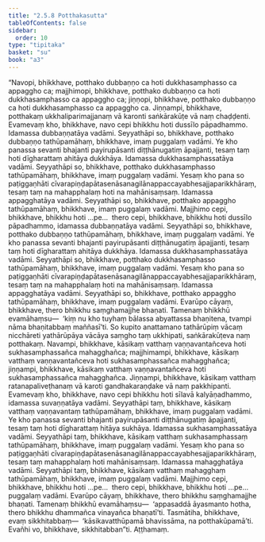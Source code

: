 ```yaml
---
title: "2.5.8 Potthakasutta"
tableOfContents: false
sidebar:
  order: 10
type: "tipitaka"
basket: "su"
book: "a3"
---
```



<DynamicBreadcrumb />

<Division number="100" book="a3" bookNo="15" page="249">

<Paragraph number="828" book="a3">
“Navopi, bhikkhave, potthako dubbaṇṇo ca hoti dukkhasamphasso ca appaggho ca; majjhimopi, bhikkhave, potthako dubbaṇṇo ca hoti dukkhasamphasso ca appaggho ca; jiṇṇopi, bhikkhave, potthako dubbaṇṇo ca hoti dukkhasamphasso ca appaggho ca. Jiṇṇampi, bhikkhave, potthakaṃ ukkhaliparimajjanaṃ vā karonti saṅkārakūṭe vā naṃ chaḍḍenti.
</Paragraph>

<Paragraph number="829" book="a3">
Evamevaṃ kho, bhikkhave, navo cepi bhikkhu hoti dussīlo pāpadhammo. Idamassa dubbaṇṇatāya vadāmi. Seyyathāpi so, bhikkhave, potthako dubbaṇṇo tathūpamāhaṃ, bhikkhave, imaṃ puggalaṃ vadāmi. Ye kho panassa sevanti bhajanti payirupāsanti diṭṭhānugatiṃ āpajjanti, tesaṃ taṃ hoti dīgharattaṃ ahitāya dukkhāya. Idamassa dukkhasamphassatāya vadāmi. Seyyathāpi so, bhikkhave, potthako dukkhasamphasso tathūpamāhaṃ, bhikkhave, imaṃ puggalaṃ vadāmi. Yesaṃ kho pana so paṭiggaṇhāti cīvarapiṇḍapātasenāsanagilānappaccayabhesajjaparikkhāraṃ, tesaṃ taṃ na mahapphalaṃ hoti na mahānisaṃsaṃ. Idamassa appagghatāya vadāmi. Seyyathāpi so, bhikkhave, potthako appaggho tathūpamāhaṃ, bhikkhave, imaṃ puggalaṃ vadāmi. Majjhimo cepi, bhikkhave, bhikkhu hoti …pe…  thero cepi, bhikkhave, bhikkhu hoti dussīlo pāpadhammo, idamassa dubbaṇṇatāya vadāmi. Seyyathāpi so, bhikkhave, potthako dubbaṇṇo tathūpamāhaṃ, bhikkhave, imaṃ puggalaṃ vadāmi. Ye kho panassa sevanti bhajanti payirupāsanti diṭṭhānugatiṃ āpajjanti, tesaṃ taṃ hoti dīgharattaṃ ahitāya dukkhāya. Idamassa dukkhasamphassatāya vadāmi. Seyyathāpi so, bhikkhave, potthako dukkhasamphasso tathūpamāhaṃ, bhikkhave, imaṃ puggalaṃ vadāmi. Yesaṃ kho pana so paṭiggaṇhāti cīvarapiṇḍapātasenāsanagilānappaccayabhesajjaparikkhāraṃ, tesaṃ taṃ na mahapphalaṃ hoti na mahānisaṃsaṃ. Idamassa appagghatāya vadāmi. Seyyathāpi so, bhikkhave, potthako appaggho tathūpamāhaṃ, bhikkhave, imaṃ puggalaṃ vadāmi.
</Paragraph>

<Paragraph number="830" book="a3">
Evarūpo cāyaṃ, bhikkhave, thero bhikkhu saṃghamajjhe bhaṇati. Tamenaṃ bhikkhū evamāhaṃsu—  ‘kiṃ nu kho tuyhaṃ bālassa abyattassa bhaṇitena, tvampi nāma bhaṇitabbaṃ maññasī’ti. So kupito anattamano tathārūpiṃ vācaṃ nicchāreti yathārūpāya vācāya saṃgho taṃ ukkhipati, saṅkārakūṭeva naṃ potthakaṃ.
</Paragraph>

<Paragraph number="831" book="a3">
Navampi, bhikkhave, kāsikaṃ vatthaṃ vaṇṇavantañceva hoti sukhasamphassañca mahagghañca; majjhimampi, bhikkhave, kāsikaṃ vatthaṃ vaṇṇavantañceva hoti sukhasamphassañca mahagghañca; jiṇṇampi, bhikkhave, kāsikaṃ vatthaṃ vaṇṇavantañceva hoti sukhasamphassañca mahagghañca. Jiṇṇampi, bhikkhave, kāsikaṃ vatthaṃ ratanapaliveṭhanaṃ vā karoti gandhakaraṇḍake vā naṃ pakkhipanti.
</Paragraph>

<Paragraph number="832" book="a3">
Evamevaṃ kho, bhikkhave, navo cepi bhikkhu hoti sīlavā kalyāṇadhammo, idamassa suvaṇṇatāya vadāmi. Seyyathāpi taṃ, bhikkhave, kāsikaṃ vatthaṃ vaṇṇavantaṃ tathūpamāhaṃ, bhikkhave, imaṃ puggalaṃ vadāmi. Ye kho panassa sevanti bhajanti payirupāsanti diṭṭhānugatiṃ āpajjanti, tesaṃ taṃ hoti dīgharattaṃ hitāya sukhāya. Idamassa sukhasamphassatāya vadāmi. Seyyathāpi taṃ, bhikkhave, kāsikaṃ vatthaṃ sukhasamphassaṃ tathūpamāhaṃ, bhikkhave, imaṃ puggalaṃ vadāmi. Yesaṃ kho pana so paṭiggaṇhāti cīvarapiṇḍapātasenāsanagilānappaccayabhesajjaparikkhāraṃ, tesaṃ taṃ mahapphalaṃ hoti mahānisaṃsaṃ. Idamassa mahagghatāya vadāmi. Seyyathāpi taṃ, bhikkhave, kāsikaṃ vatthaṃ mahagghaṃ tathūpamāhaṃ, bhikkhave, imaṃ puggalaṃ vadāmi. Majjhimo cepi, bhikkhave, bhikkhu hoti …pe…  thero cepi, bhikkhave, bhikkhu hoti …pe…  puggalaṃ vadāmi.
</Paragraph>

<Paragraph number="833" book="a3">
Evarūpo cāyaṃ, bhikkhave, thero bhikkhu saṃghamajjhe bhaṇati. Tamenaṃ bhikkhū evamāhaṃsu—  ‘appasaddā āyasmanto hotha, thero bhikkhu dhammañca vinayañca bhaṇatī’ti. Tasmātiha, bhikkhave, evaṃ sikkhitabbaṃ—  ‘kāsikavatthūpamā bhavissāma, na potthakūpamā’ti. Evañhi vo, bhikkhave, sikkhitabban”ti.

</Paragraph>
</Division>

<Paragraph number="834" type="center" book="a3">
Aṭṭhamaṃ.
</Paragraph>